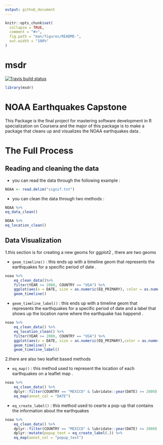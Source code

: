 ```yaml
---
output: github_document
---
```


<!-- README.md is generated from README.Rmd. Please edit that file -->

```r
knitr::opts_chunk$set(
  collapse = TRUE,
  comment = "#>",
  fig.path = "man/figures/README-",
  out.width = "100%"
)
```
# msdr

<!-- badges: start -->
[![Travis build status](https://travis-ci.com/MagdyLaban/Mastering_Software_Development_in_R.svg?branch=master)](https://travis-ci.com/MagdyLaban/Mastering_Software_Development_in_R)
<!-- badges: end -->


```r
library(msdr)
```

# NOAA Earthquakes Capstone
This Package is the final project for mastering software development in R specialization on Coursera and the major of this package is to make a package that cleans up and visualizes the NOAA earthquakes data .

# The Full Process
## Reading and cleaning the data
* you can read the data through the following example : 
```r
NOAA <- read.delim("signif.txt")
```
* you can clean the data through two methods :
```r
NOAA %>%
eq_data_clean()
```
```r
NOAA %>%
eq_location_clean()
```

## Data Visualization 
1.this section is for creating a new geoms for ggplot2 , there are two geoms 

* `geom_timeline()` : this ends up with a timeline geom that represents the earthquakes for a specific period of date .
```r
noaa %>%
    eq_clean_data()%>%
    filter(YEAR >= 2000, COUNTRY == "USA") %>%
    ggplot(aes(x = DATE, size = as.numeric(EQ_PRIMARY), color = as.numeric(TOTAL_DEATHS)))+
    geom_timeline()
```
* `geom_timeline_label()` : this ends up with a timeline geom that represents the earthquakes for a specific period of date and a label that shows up the location name where the earthquake has happend .
```r
noaa %>%
    eq_clean_data() %>%
    eq_location_clean() %>%
    filter(YEAR >= 2000, COUNTRY == "USA") %>%
    ggplot(aes(x = DATE, size = as.numeric(EQ_PRIMARY),color = as.numeric(TOTAL_DEATHS), label = LOCATION)) +
    geom_timeline() +
    geom_timeline_label()
```
2.there are also two leaflet based methods 

* `eq_map()` : this method used to represent the location of each earthquakes on a leaflet map .
```r
noaa %>%
    eq_clean_data() %>%
    dplyr::filter(COUNTRY == "MEXICO" & lubridate::year(DATE) >= 2000) %>%
    eq_map(annot_col = "DATE")
```
* `eq_create_label()` : this method used to cearte a pop-up that contains the information about the earthquakes 
```r
noaa %>%
    eq_clean_data() %>%
    dplyr::filter(COUNTRY == "MEXICO" & lubridate::year(DATE) >= 2000) %>%
    dplyr::mutate(popup_text = eq_create_label(.)) %>%
    eq_map(annot_col = "popup_text")
```
